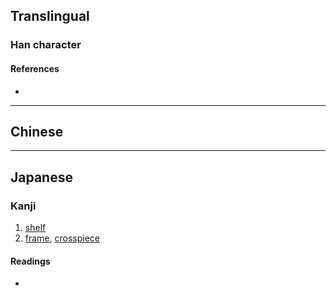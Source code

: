 {{character info/new}}
{{also|檔}}
==Translingual==

===Han character===
{{Han char|rn=75|rad=木|as=06|sn=10|four=|canj=DFSM|ids=⿰木当}}

====References====
* {{Han ref|kx=0526.211|hdz=21198.050|uh=6863|ud=26723}}

----

==Chinese==
{{zh-see|檔}}

----

==Japanese==

===Kanji===
{{ja-kanji|grade=|rs=木06}}

# [[shelf]]
# [[frame]], [[crosspiece]]

====Readings====
* {{ja-readings|on=[[とう]] (tō)|kun=[[こしかけ]] (koshikake), [[ふち]] (fuchi)}}